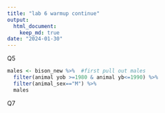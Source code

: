```yaml
---
title: "lab 6 warmup continue"
output: 
  html_document: 
    keep_md: true
date: "2024-01-30"
---
```

Q5
```r
males <- bison_new %>%  #first pull out males
  filter(animal yob >=1980 & animal yb<=1990) %>% 
  filter(animal_sex=="M") %>% 
  males
```

Q7

